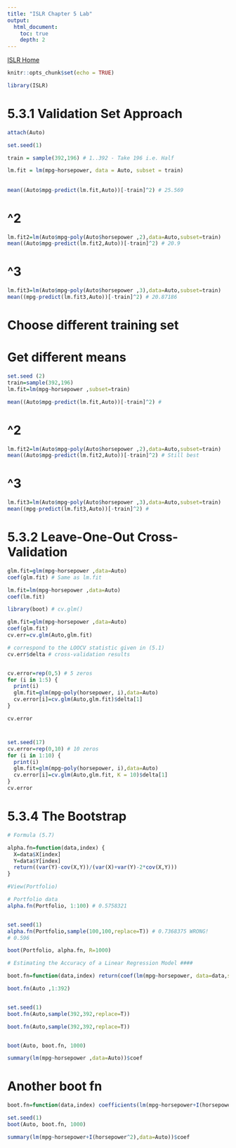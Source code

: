 ```yaml
---
title: "ISLR Chapter 5 Lab"
output:
  html_document:
    toc: true
    depth: 2      
---
```

[ISLR Home](../index.html)

```r
knitr::opts_chunk$set(echo = TRUE)
```

```r
library(ISLR)
```

# 5.3.1 Validation Set Approach

```r
attach(Auto)

set.seed(1)

train = sample(392,196) # 1..392 - Take 196 i.e. Half

lm.fit = lm(mpg~horsepower, data = Auto, subset = train)
```
## ###
```r
mean((Auto$mpg-predict(lm.fit,Auto))[-train]^2) # 25.569
```


# ^2
```r
lm.fit2=lm(Auto$mpg~poly(Auto$horsepower ,2),data=Auto,subset=train)
mean((Auto$mpg-predict(lm.fit2,Auto))[-train]^2) # 20.9
```

# ^3
```r
lm.fit3=lm(Auto$mpg~poly(Auto$horsepower ,3),data=Auto,subset=train)
mean((mpg-predict(lm.fit3,Auto))[-train]^2) # 20.87186
```
# Choose different training set
# Get different means

```r
set.seed (2)
train=sample(392,196)
lm.fit=lm(mpg~horsepower ,subset=train)

mean((Auto$mpg-predict(lm.fit,Auto))[-train]^2) #
```

# ^2
```r
lm.fit2=lm(Auto$mpg~poly(Auto$horsepower ,2),data=Auto,subset=train)
mean((Auto$mpg-predict(lm.fit2,Auto))[-train]^2) # Still best
```
# ^3
```r
lm.fit3=lm(Auto$mpg~poly(Auto$horsepower ,3),data=Auto,subset=train)
mean((mpg-predict(lm.fit3,Auto))[-train]^2) # 
```
# 5.3.2 Leave-One-Out Cross-Validation ####
```r
glm.fit=glm(mpg~horsepower ,data=Auto)
coef(glm.fit) # Same as lm.fit
```

```r
lm.fit=lm(mpg~horsepower ,data=Auto)
coef(lm.fit)
```

```r
library(boot) # cv.glm()

glm.fit=glm(mpg~horsepower ,data=Auto)
coef(glm.fit)
cv.err=cv.glm(Auto,glm.fit)

# correspond to the LOOCV statistic given in (5.1)
cv.err$delta # cross-validation results


cv.error=rep(0,5) # 5 zeros
for (i in 1:5) {
  print(i)
  glm.fit=glm(mpg~poly(horsepower, i),data=Auto)
  cv.error[i]=cv.glm(Auto,glm.fit)$delta[1]
}

cv.error
```

# 
```r
set.seed(17)
cv.error=rep(0,10) # 10 zeros
for (i in 1:10) {
  print(i)
  glm.fit=glm(mpg~poly(horsepower, i),data=Auto)
  cv.error[i]=cv.glm(Auto,glm.fit, K = 10)$delta[1]
}
cv.error
```

# 5.3.4 The Bootstrap

```r
# Formula (5.7)

alpha.fn=function(data,index) {
  X=data$X[index]
  Y=data$Y[index]
  return((var(Y)-cov(X,Y))/(var(X)+var(Y)-2*cov(X,Y))) 
}

#View(Portfolio)

# Portfolio data
alpha.fn(Portfolio, 1:100) # 0.5758321


set.seed(1)
alpha.fn(Portfolio,sample(100,100,replace=T)) # 0.7368375 WRONG!
# 0.596

boot(Portfolio, alpha.fn, R=1000)

# Estimating the Accuracy of a Linear Regression Model ####

boot.fn=function(data,index) return(coef(lm(mpg~horsepower, data=data,subset=index)))

boot.fn(Auto ,1:392)


set.seed(1)
boot.fn(Auto,sample(392,392,replace=T))

boot.fn(Auto,sample(392,392,replace=T))


boot(Auto, boot.fn, 1000)

summary(lm(mpg~horsepower ,data=Auto))$coef
```

# Another boot fn
```r
boot.fn=function(data,index) coefficients(lm(mpg~horsepower+I(horsepower^2),data=data, subset=index))

set.seed(1)
boot(Auto, boot.fn, 1000)

summary(lm(mpg~horsepower+I(horsepower^2),data=Auto))$coef
```


